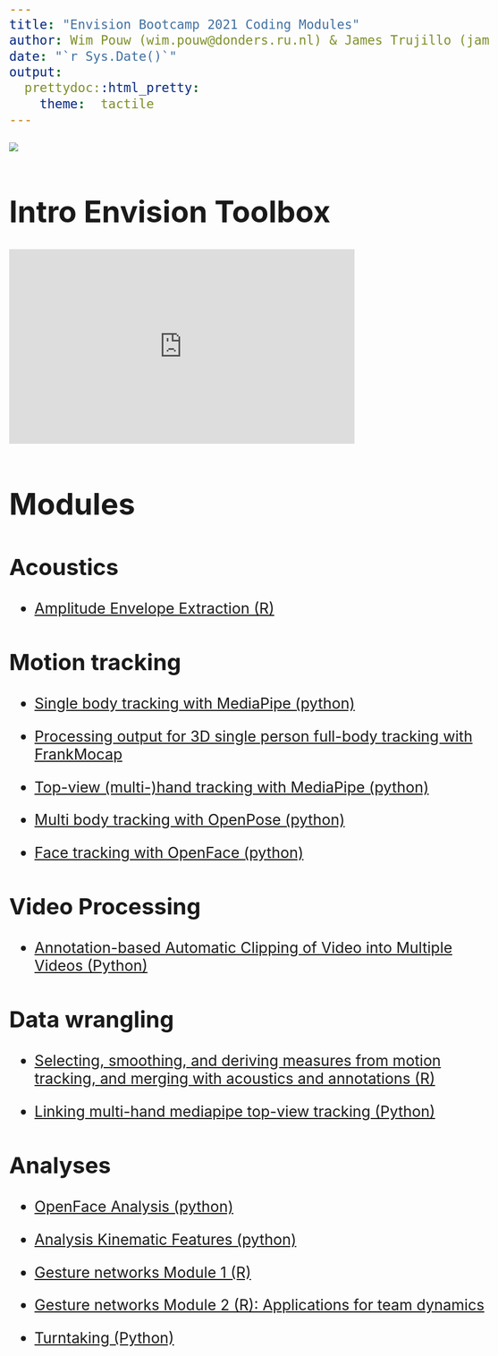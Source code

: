 ```yaml
---
title: "Envision Bootcamp 2021 Coding Modules"
author: Wim Pouw (wim.pouw@donders.ru.nl) & James Trujillo (james.trujillo@donders.ru.nl)
date: "`r Sys.Date()`"
output:
  prettydoc::html_pretty:
    theme:  tactile
---
```

<div class = "blue">

![](../../images/envision_banner.png)
<style type="text/css">
  body{
  font-size: 20pt;
}
</style>

# Intro Envision Toolbox

<iframe width="618" height="348" src="https://www.youtube.com/embed/mw8RymohMp0?start=1062" title="YouTube video player" frameborder="0" allow="accelerometer; autoplay; clipboard-write; encrypted-media; gyroscope; picture-in-picture" allowfullscreen></iframe>

# Modules

## Acoustics

* [Amplitude Envelope Extraction (R)](https://wimpouw.github.io/EnvisionBootcamp2021/extract_AmplitudeEnvelope_Rmarkdown.html)

## Motion tracking
* [Single body tracking with MediaPipe (python)](https://wimpouw.github.io/EnvisionBootcamp2021/MediaPipe_body_module.html)

* [Processing output for 3D single person full-body tracking with FrankMocap](https://wimpouw.github.io/EnvisionBootcamp2021/FrankMocapBodyandHandTracking.html)

* [Top-view (multi-)hand tracking with MediaPipe (python)](https://wimpouw.github.io/EnvisionBootcamp2021/MediaPipe_tophand_module)

* [Multi body tracking with OpenPose (python)](https://wimpouw.github.io/EnvisionBootcamp2021/OpenPose_module.html)

* [Face tracking with OpenFace (python)](https://wimpouw.github.io/EnvisionBootcamp2021/OpenFace_module.html)

## Video Processing

* [Annotation-based Automatic Clipping of Video into Multiple Videos (Python)](https://wimpouw.github.io/EnvisionBootcamp2021/AnnotationBasedVideoClippings.html)

## Data wrangling

* [Selecting, smoothing, and deriving measures from motion tracking, and merging with acoustics and annotations (R)](https://wimpouw.github.io/EnvisionBootcamp2021/MergingAcousticsMT.html)

* [Linking multi-hand mediapipe top-view tracking (Python)](https://wimpouw.github.io/EnvisionBootcamp2021/MediaPipe_linking_module.html)

## Analyses
* [OpenFace Analysis (python)](https://wimpouw.github.io/EnvisionBootcamp2021/OpenFace_analysis.html)

* [Analysis Kinematic Features (python)](https://wimpouw.github.io/EnvisionBootcamp2021/Analysis_kinematic_features_module.html)

* [Gesture networks Module 1 (R)](https://wimpouw.github.io/EnvisionBootcamp2021/gesturenetworks_module1.html)

* [Gesture networks Module 2 (R): Applications for team dynamics](https://wimpouw.github.io/EnvisionBootcamp2021/gesturenetworks_module2.html)

* [Turntaking (Python)](https://wimpouw.github.io/EnvisionBootcamp2021/TurnTaking_module.html)


